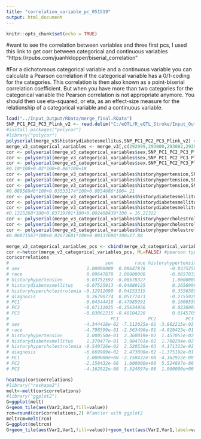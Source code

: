 ```yaml
---
title: "correlation_variable_pc_051519"
output: html_document
---
```


```r
knitr::opts_chunk$set(echo = TRUE)
```

#want to see the correlation between variables and three first pcs, I used this link to get corr between categorical and continuous variables "https://rpubs.com/juanhklopper/biserial_correlation"

#For a dichotomous categorical variable and a continuous variable you can calculate a Pearson correlation if the categorical variable has a 0/1-coding for the categories. This correlation is then also known as a point-biserial correlation coefficient. But when you have more than two categories for the categorical variable the Pearson correlation is not appropriate anymore. You should then use eta-squared, or eta, as an effect-size measure for the relationship of a categorical variable and a continuous variable. 
```r
load("../Input_Output/RData/merge_final.RData")
SNP_PC1_PC2_PC3_Plink_v2 <- read.delim("C:/eQTL/R_eQTL_Stroke/Input_Output/SNP_PC1_PC2_PC3_Plink_v2.txt", row.names=1)
#install.packages("polycor")
#library("polycor")
polyserial(merge_v3$historydiabetesmellitus,SNP_PC1_PC2_PC3_Plink_v2) # check for sex, historyhypertension, historydiabetesmellitus and  historyhypercholestrolemi, the sum r for these three pcs with these variables are more than 15%
merge_v3_categorical_variables <- merge_v3[,c(292999,293000,293002,293003,293004,293005)] #categorical variables
cor <- polyserial(merge_v3_categorical_variables$sex,SNP_PC1_PC2_PC3_Plink_v2$PC1) # -0.1028759
cor <- polyserial(merge_v3_categorical_variables$sex,SNP_PC1_PC2_PC3_Plink_v2$PC2) #-0.02800927
cor <- polyserial(merge_v3_categorical_variables$sex,SNP_PC1_PC2_PC3_Plink_v2$PC3) # -0.06754498
#0.10*100+0.02*100+0.06*100=18
cor <- polyserial(merge_v3_categorical_variables$historyhypertension,SNP_PC1_PC2_PC3_Plink_v2$PC1) # 0.08958846
cor <- polyserial(merge_v3_categorical_variables$historyhypertension,SNP_PC1_PC2_PC3_Plink_v2$PC2) # -0.03533174
cor <- polyserial(merge_v3_categorical_variables$historyhypertension,SNP_PC1_PC2_PC3_Plink_v2$PC3) # 0.0854686
#0.08958846*100+0.03533174*100+0.0854686*100= 21
cor <- polyserial(merge_v3_categorical_variables$historydiabetesmellitus,SNP_PC1_PC2_PC3_Plink_v2$PC1) # 0.1225268
cor <- polyserial(merge_v3_categorical_variables$historydiabetesmellitus,SNP_PC1_PC2_PC3_Plink_v2$PC2) # -0.03719701
cor <- polyserial(merge_v3_categorical_variables$historydiabetesmellitus,SNP_PC1_PC2_PC3_Plink_v2$PC3) # -0.002408439
#0.1225268*100+0.03719701*100+0.002408439*100 = 16.21322
cor <- polyserial(merge_v3_categorical_variables$historyhypercholestrolemia,SNP_PC1_PC2_PC3_Plink_v2$PC1) # -0.06071567
cor <- polyserial(merge_v3_categorical_variables$historyhypercholestrolemia,SNP_PC1_PC2_PC3_Plink_v2$PC2) # 0.02673601
cor <- polyserial(merge_v3_categorical_variables$historyhypercholestrolemia,SNP_PC1_PC2_PC3_Plink_v2$PC3) # 0.09137698
#0.06071567*100+0.02673601*100+0.09137698*100=17.88
```

```r
merge_v3_categorical_variables_pcs <- cbind(merge_v3_categorical_variables,SNP_PC1_PC2_PC3_Plink_v2)
cor <-hetcor(merge_v3_categorical_variables_pcs, ML=FALSE) #pearson type of cor slightly different with biserial
cor$correlations
#                                    sex        race historyhypertension historydiabetesmellitus historyhypercholestrolemia   diagnosis
# sex                         1.00000000  0.09647878         -0.03752592             -0.07525913               -0.129120897  0.26790774
# race                        0.09647878  1.00000000         -0.08578327             -0.04880125                0.041533148  0.05177473
# historyhypertension        -0.03752592 -0.08578327          1.00000000              0.26569963                0.355658903 -0.27559299
# historydiabetesmellitus    -0.07525913 -0.04880125          0.26569963              1.00000000                0.246901909 -0.24979313
# historyhypercholestrolemia -0.12912090  0.04153315          0.35565890              0.24690191                1.000000000 -0.14744777
# diagnosis                   0.26790774  0.05177473         -0.27559299             -0.24979313               -0.147447772  1.00000000
# PC1                        -0.04344418 -0.47985991          0.10005500              0.13704772               -0.095407258 -0.06669989
# PC2                        -0.07112025 -0.25634956          0.02360019              0.02984701                0.002520536  0.02473808
# PC3                        -0.03862215 -0.48104226          0.01457055              0.01708294                0.041713235 -0.13751925
#                                      PC1           PC2           PC3
# sex                        -4.344418e-02 -7.112025e-02 -3.862215e-02
# race                       -4.798599e-01 -2.563496e-01 -4.810423e-01
# historyhypertension         1.000550e-01  2.360019e-02  1.457055e-02
# historydiabetesmellitus     1.370477e-01  2.984701e-02  1.708294e-02
# historyhypercholestrolemia -9.540726e-02  2.520536e-03  4.171323e-02
# diagnosis                  -6.669989e-02  2.473808e-02 -1.375192e-01
# PC1                         1.000000e+00 -2.158432e-08 -4.162922e-08
# PC2                        -2.158432e-08  1.000000e+00  5.524897e-08
# PC3                        -4.162922e-08  5.524897e-08  1.000000e+00
```

```r
heatmap(cor$correlations)
#library("reshape2")
melt<-melt(cor$correlations)
#library("ggplot2")
G=ggplot(melt)
G+geom_tile(aes(Var2,Var1,fill=value))
rcm=round(cor$correlations,2) #Fancier with ggplot2
meltrcm=melt(rcm)
G=ggplot(meltrcm)
G+geom_tile(aes(Var2,Var1,fill=value))+geom_text(aes(Var2,Var1,label=value))
```

